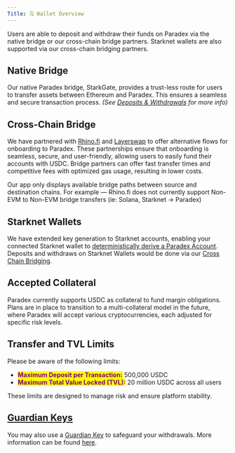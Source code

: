 ```yaml
---
Title: 🗒️ Wallet Overview
---
```

Users are able to deposit and withdraw their funds on Paradex via the native bridge or our cross-chain bridge partners. Starknet wallets are also supported via our cross-chain bridging partners.

## **Native Bridge**

Our native Paradex bridge, StarkGate, provides a trust-less route for users to transfer assets between Ethereum and Paradex. This ensures a seamless and secure transaction process. _(See_ [_Deposits & Withdrawals_](deposits-and-withdrawals/ethereum-wallets.mdx) _for more info)_

## **Cross-Chain Bridge**

We have partnered with [Rhino.fi](http://rhino.fi/) and [Layerswap](https://layerswap.io/) to offer alternative flows for onboarding to Paradex. These partnerships ensure that onboarding is seamless, secure, and user-friendly, allowing users to easily fund their accounts with USDC. Bridge partners can offer fast transfer times and competitive fees with optimized gas usage, resulting in lower costs.

<Info>
Our app only displays available bridge paths between source and destination chains. For example — Rhino.fi does not currently support Non-EVM to Non-EVM bridge transfers (ie: Solana, Starknet -> Paradex)
</Info>

## Starknet Wallets

We have extended key generation to Starknet accounts, enabling your connected Starknet wallet to [deterministically derive a Paradex Account](../introduction/architecture-overview/wallet-integration.mdx). Deposits and withdraws on Starknet Wallets would be done via our [Cross Chain Bridging](deposits-and-withdrawals/cross-chain-bridging.mdx).

## Accepted Collateral

Paradex currently supports USDC as collateral to fund margin obligations. Plans are in place to transition to a multi-collateral model in the future, where Paradex will accept various cryptocurrencies, each adjusted for specific risk levels.

## Transfer and TVL Limits

Please be aware of the following limits:

* <mark style="color:purple;">**Maximum Deposit per Transaction:**</mark> 500,000 USDC
* <mark style="color:purple;">**Maximum Total Value Locked (TVL):**</mark> 20 million USDC across all users

These limits are designed to manage risk and ensure platform stability.

## [Guardian Keys](../security/guardian-keys.mdx)

You may also use a [Guardian Key](../security/guardian-keys.mdx) to safeguard your withdrawals. More information can be found [here](https://github.com/tradeparadex/paradex-cli/wiki/Tutorial:-Hardening-Account-Security).

